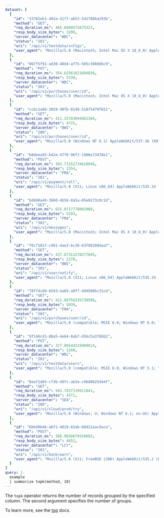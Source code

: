 ```yaml
---
dataset: [
  {
    "id": "33702eb1-492a-41f7-a653-542786ba293b",
    "method": "GET",
    "req_duration_ms": 485.6099575675323,
    "resp_body_size_bytes": 3209,
    "server_datacenter": "WDC",
    "status": "201",
    "uri": "/api/v1/textdata/cnfigs",
    "user_agent": "Mozilla/5.0 (Macintosh; Intel Mac OS X 10_8_0) AppleWebKit/536.3 (KHTML, like Gecko) Chrome/19.0.1063.0 Safari/536.3"
  },
  {
    "id": "067f5f91-ad30-40d4-af75-505c30660bc9",
    "method": "PUT",
    "req_duration_ms": 354.62561621684836,
    "resp_body_size_bytes": 5339,
    "server_datacenter": "WDC",
    "status": "301",
    "uri": "/api/v1/purchases/user/id",
    "user_agent": "Mozilla/5.0 (Macintosh; Intel Mac OS X 10_8_0) AppleWebKit/536.3 (KHTML, like Gecko) Chrome/19.0.1063.0 Safari/536.3"
  },
  {
    "id": "ccbc1a80-3059-40fb-8148-51875479f651",
    "method": "GET",
    "req_duration_ms": 411.25783094962384,
    "resp_body_size_bytes": 4725,
    "server_datacenter": "BWI",
    "status": "200",
    "uri": "/api/v1/purchases/user/id",
    "user_agent": "Mozilla/5.0 (Windows NT 6.1) AppleWebKit/537.36 (KHTML, like Gecko) Chrome/41.0.2228.0 Safari/537.36"
  },
  {
    "id": "b8deea93-b42e-47f6-96f3-1906e73478e1",
    "method": "POST",
    "req_duration_ms": 393.73152734610846,
    "resp_body_size_bytes": 1554,
    "server_datacenter": "FRA",
    "status": "201",
    "uri": "/api/v1/payment/roll",
    "user_agent": "Mozilla/5.0 (X11; Linux x86_64) AppleWebKit/535.24 (KHTML, like Gecko) Chrome/19.0.1055.1 Safari/535.24"
  },
  {
    "id": "bdd40a49-360d-4b56-8a5a-85e9273c0c1d",
    "method": "GET",
    "req_duration_ms": 625.0717778802908,
    "resp_body_size_bytes": 5203,
    "server_datacenter": "FRA",
    "status": "301",
    "uri": "/api/v1/messages",
    "user_agent": "Mozilla/5.0 (Macintosh; Intel Mac OS X 10_8_0) AppleWebKit/536.3 (KHTML, like Gecko) Chrome/19.0.1063.0 Safari/536.3"
  },
  {
    "id": "76cf181f-c461-4ae3-bc30-63f96288daa7",
    "method": "GET",
    "req_duration_ms": 437.67311278277845,
    "resp_body_size_bytes": 2270,
    "server_datacenter": "BWI",
    "status": "301",
    "uri": "/api/v1/user/notify",
    "user_agent": "Mozilla/5.0 (X11; Linux x86_64) AppleWebKit/535.24 (KHTML, like Gecko) Chrome/19.0.1055.1 Safari/535.24"
  },
  {
    "id": "78ff4c60-6593-4a65-a9f7-494506bc31cd",
    "method": "GET",
    "req_duration_ms": 411.88758335730506,
    "resp_body_size_bytes": 5039,
    "server_datacenter": "FRA",
    "status": "201",
    "uri": "/api/v1/purchases/user/id",
    "user_agent": "Mozilla/5.0 (compatible; MSIE 8.0; Windows NT 6.0; Trident/4.0; InfoPath.1; SV1; .NET CLR 3.8.36217; WOW64; en-US)"
  },
  {
    "id": "9f146cd1-80a5-4e64-8ab7-d5bc5a376bb2",
    "method": "PUT",
    "req_duration_ms": 327.86544315009814,
    "resp_body_size_bytes": 1260,
    "server_datacenter": "WDC",
    "status": "201",
    "uri": "/api/v1/textdata/users",
    "user_agent": "Mozilla/5.0 (compatible; MSIE 8.0; Windows NT 5.1; Trident/4.0; SLCC1; .NET CLR 3.0.4506.2152; .NET CLR 3.5.30729; .NET CLR 1.1.4322)"
  },
  {
    "id": "8eaf1d65-cf3b-49fc-ab3a-c96d0625d44f",
    "method": "GET",
    "req_duration_ms": 503.7837139911841,
    "resp_body_size_bytes": 4571,
    "server_datacenter": "SEA",
    "status": "200",
    "uri": "/api/v1/cloud/prod/try",
    "user_agent": "Mozilla/5.0 (Windows; U; Windows NT 6.1; en-US) AppleWebKit/533.20.25 (KHTML, like Gecko) Version/5.0.4 Safari/533.20.27"
  },
  {
    "id": "6bbd9b46-a6f1-4819-83ab-68d12aac9aca",
    "method": "POST",
    "req_duration_ms": 386.9658679150603,
    "resp_body_size_bytes": 4652,
    "server_datacenter": "LCY",
    "status": "201",
    "uri": "/api/v1/bank/warn",
    "user_agent": "Mozilla/5.0 (X11; FreeBSD i386) AppleWebKit/535.2 (KHTML, like Gecko) Chrome/15.0.874.121 Safari/535.2"
  }
]
query: |-
  example
  | summarize topk(method, 10)
---
```


The `topk` operator returns the number of records grouped by the specified column.
The second argument specifies the number of groups.

<AplByExampleEditor />

To learn more, see the [top](/docs/apl/tabular-operators/top-operator) docs.

